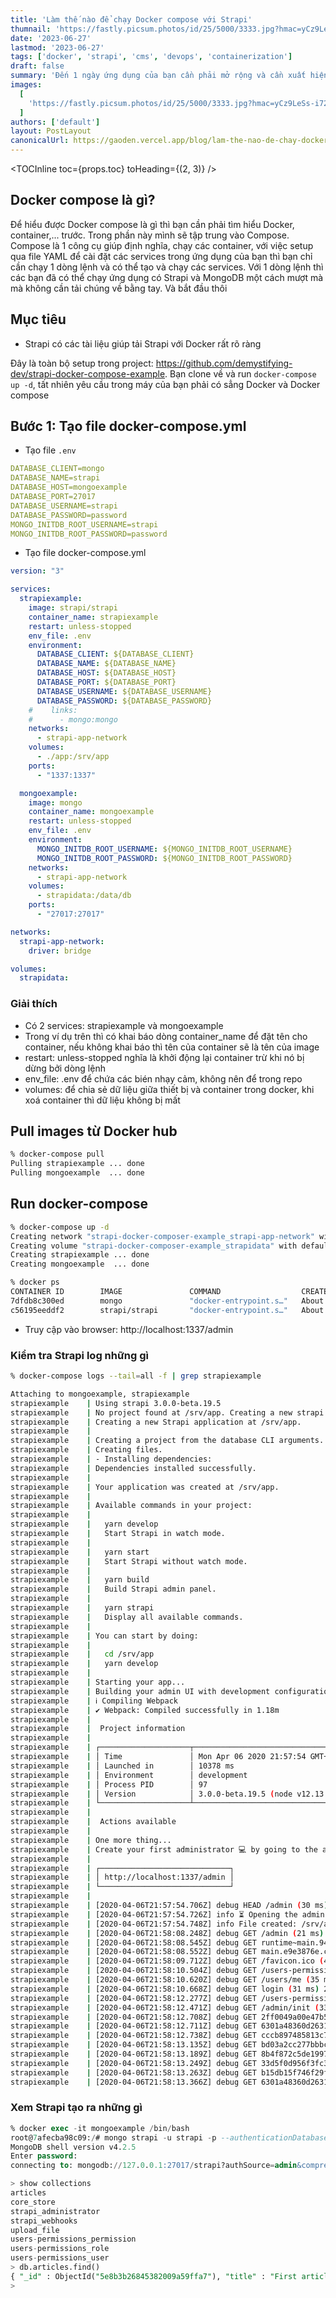 ```yaml
---
title: 'Làm thế nào để chạy Docker compose với Strapi'
thumnail: 'https://fastly.picsum.photos/id/25/5000/3333.jpg?hmac=yCz9LeSs-i72Ru0YvvpsoECnCTxZjzGde805gWrAHkM'
date: '2023-06-27'
lastmod: '2023-06-27'
tags: ['docker', 'strapi', 'cms', 'devops', 'containerization']
draft: false
summary: 'Đến 1 ngày ứng dụng của bạn cần phải mở rộng và cần xuất hiện trên nhiều thiết và chứa nhiều services khác nhau. Vậy thì hãy ngồi xuống làm một ly cafe và đưa chúng lên Docker compose thôi'
images:
  [
    'https://fastly.picsum.photos/id/25/5000/3333.jpg?hmac=yCz9LeSs-i72Ru0YvvpsoECnCTxZjzGde805gWrAHkM',
  ]
authors: ['default']
layout: PostLayout
canonicalUrl: https://gaoden.vercel.app/blog/lam-the-nao-de-chay-docker-compose-voi-strapi
---
```


<TOCInline toc={props.toc} toHeading={(2, 3)} />

## Docker compose là gì?

Để hiểu được Docker compose là gì thì bạn cần phải tìm hiểu Docker, container,... trước. Trong phần này mình sẽ tập trung vào Compose.
Compose là 1 công cụ giúp định nghĩa, chạy các container, với việc setup qua file YAML để cài đặt các services trong ứng dụng của bạn thì bạn chỉ cần chạy 1 dòng lệnh và có thể tạo và chạy các services.
Với 1 dòng lệnh thì các bạn đã có thể chạy ứng dụng có Strapi và MongoDB một cách mượt mà mà không cần tải chúng về bằng tay. Và bắt đầu thôi

## Mục tiêu

- Strapi có các tài liệu giúp tải Strapi với Docker rất rõ ràng

Đây là toàn bộ setup trong project: https://github.com/demystifying-dev/strapi-docker-compose-example. Bạn clone về và run `docker-compose up -d`, tất nhiên yêu cầu trong máy của bạn phải có sẳng Docker và Docker compose

## Bước 1: Tạo file docker-compose.yml

- Tạo file `.env`

```YAML
DATABASE_CLIENT=mongo
DATABASE_NAME=strapi
DATABASE_HOST=mongoexample
DATABASE_PORT=27017
DATABASE_USERNAME=strapi
DATABASE_PASSWORD=password
MONGO_INITDB_ROOT_USERNAME=strapi
MONGO_INITDB_ROOT_PASSWORD=password
```

- Tạo file docker-compose.yml

```YAML
version: "3"

services:
  strapiexample:
    image: strapi/strapi
    container_name: strapiexample
    restart: unless-stopped
    env_file: .env
    environment:
      DATABASE_CLIENT: ${DATABASE_CLIENT}
      DATABASE_NAME: ${DATABASE_NAME}
      DATABASE_HOST: ${DATABASE_HOST}
      DATABASE_PORT: ${DATABASE_PORT}
      DATABASE_USERNAME: ${DATABASE_USERNAME}
      DATABASE_PASSWORD: ${DATABASE_PASSWORD}
    #    links:
    #      - mongo:mongo
    networks:
      - strapi-app-network
    volumes:
      - ./app:/srv/app
    ports:
      - "1337:1337"

  mongoexample:
    image: mongo
    container_name: mongoexample
    restart: unless-stopped
    env_file: .env
    environment:
      MONGO_INITDB_ROOT_USERNAME: ${MONGO_INITDB_ROOT_USERNAME}
      MONGO_INITDB_ROOT_PASSWORD: ${MONGO_INITDB_ROOT_PASSWORD}
    networks:
      - strapi-app-network
    volumes:
      - strapidata:/data/db
    ports:
      - "27017:27017"

networks:
  strapi-app-network:
    driver: bridge

volumes:
  strapidata:
```

### Giải thích

- Có 2 services: strapiexample và mongoexample
- Trong ví dụ trên thì có khai báo dòng container_name để đặt tên cho container, nếu không khai báo thì tên của container sẽ là tên của image
- restart: unless-stopped nghĩa là khởi động lại container trừ khi nó bị dừng bởi dòng lệnh
- env_file: .env để chứa các bién nhạy cảm, không nên để trong repo
- volumes: để chia sẻ dữ liệu giữa thiết bị và container trong docker, khi xoá container thì dữ liệu không bị mất

## Pull images từ Docker hub

```Bash
% docker-compose pull
Pulling strapiexample ... done
Pulling mongoexample  ... done
```

## Run docker-compose

```Bash
% docker-compose up -d
Creating network "strapi-docker-composer-example_strapi-app-network" with driver "bridge"
Creating volume "strapi-docker-composer-example_strapidata" with default driver
Creating strapiexample ... done
Creating mongoexample  ... done
```

```Bash
% docker ps
CONTAINER ID        IMAGE               COMMAND                  CREATED              STATUS              PORTS                      NAMES
7dfdb8c300ed        mongo               "docker-entrypoint.s…"   About a minute ago   Up About a minute   0.0.0.0:27017->27017/tcp   mongoexample
c56195eeddf2        strapi/strapi       "docker-entrypoint.s…"   About a minute ago   Up 39 seconds       0.0.0.0:1337->1337/tcp     strapiexample
```

- Truy cập vào browser: http://localhost:1337/admin

### Kiểm tra Strapi log những gì

```Bash
% docker-compose logs --tail=all -f | grep strapiexample

Attaching to mongoexample, strapiexample
strapiexample    | Using strapi 3.0.0-beta.19.5
strapiexample    | No project found at /srv/app. Creating a new strapi project
strapiexample    | Creating a new Strapi application at /srv/app.
strapiexample    |
strapiexample    | Creating a project from the database CLI arguments.
strapiexample    | Creating files.
strapiexample    | - Installing dependencies:
strapiexample    | Dependencies installed successfully.
strapiexample    |
strapiexample    | Your application was created at /srv/app.
strapiexample    |
strapiexample    | Available commands in your project:
strapiexample    |
strapiexample    |   yarn develop
strapiexample    |   Start Strapi in watch mode.
strapiexample    |
strapiexample    |   yarn start
strapiexample    |   Start Strapi without watch mode.
strapiexample    |
strapiexample    |   yarn build
strapiexample    |   Build Strapi admin panel.
strapiexample    |
strapiexample    |   yarn strapi
strapiexample    |   Display all available commands.
strapiexample    |
strapiexample    | You can start by doing:
strapiexample    |
strapiexample    |   cd /srv/app
strapiexample    |   yarn develop
strapiexample    |
strapiexample    | Starting your app...
strapiexample    | Building your admin UI with development configuration ...
strapiexample    | ℹ Compiling Webpack
strapiexample    | ✔ Webpack: Compiled successfully in 1.18m
strapiexample    |
strapiexample    |  Project information
strapiexample    |
strapiexample    | ┌────────────────────┬──────────────────────────────────────────────────┐
strapiexample    | │ Time               │ Mon Apr 06 2020 21:57:54 GMT+0000 (Coordinated … │
strapiexample    | │ Launched in        │ 10378 ms                                         │
strapiexample    | │ Environment        │ development                                      │
strapiexample    | │ Process PID        │ 97                                               │
strapiexample    | │ Version            │ 3.0.0-beta.19.5 (node v12.13.0)                  │
strapiexample    | └────────────────────┴──────────────────────────────────────────────────┘
strapiexample    |
strapiexample    |  Actions available
strapiexample    |
strapiexample    | One more thing...
strapiexample    | Create your first administrator 💻 by going to the administration panel at:
strapiexample    |
strapiexample    | ┌─────────────────────────────┐
strapiexample    | │ http://localhost:1337/admin │
strapiexample    | └─────────────────────────────┘
strapiexample    |
strapiexample    | [2020-04-06T21:57:54.706Z] debug HEAD /admin (30 ms) 200
strapiexample    | [2020-04-06T21:57:54.726Z] info ⏳ Opening the admin panel...
strapiexample    | [2020-04-06T21:57:54.748Z] info File created: /srv/app/extensions/users-permissions/config/jwt.json
strapiexample    | [2020-04-06T21:58:08.248Z] debug GET /admin (21 ms) 200
strapiexample    | [2020-04-06T21:58:08.545Z] debug GET runtime~main.94ab5055.js (171 ms) 200
strapiexample    | [2020-04-06T21:58:08.552Z] debug GET main.e9e3876e.chunk.js (115 ms) 200
strapiexample    | [2020-04-06T21:58:09.712Z] debug GET /favicon.ico (4 ms) 200
strapiexample    | [2020-04-06T21:58:10.504Z] debug GET /users-permissions/init (38 ms) 401
strapiexample    | [2020-04-06T21:58:10.620Z] debug GET /users/me (35 ms) 401
strapiexample    | [2020-04-06T21:58:10.668Z] debug GET login (31 ms) 200
strapiexample    | [2020-04-06T21:58:12.277Z] debug GET /users-permissions/init (58 ms) 200
strapiexample    | [2020-04-06T21:58:12.471Z] debug GET /admin/init (33 ms) 200
strapiexample    | [2020-04-06T21:58:12.708Z] debug GET 2ff0049a00e47b56bffc059daf9be78b.png (92 ms) 200
strapiexample    | [2020-04-06T21:58:12.711Z] debug GET 6301a48360d263198461152504dcd42b.svg (26 ms) 200
strapiexample    | [2020-04-06T21:58:12.738Z] debug GET cccb897485813c7c256901dbca54ecf2.woff2 (24 ms) 200
strapiexample    | [2020-04-06T21:58:13.135Z] debug GET bd03a2cc277bbbc338d464e679fe9942.woff2 (391 ms) 200
strapiexample    | [2020-04-06T21:58:13.189Z] debug GET 8b4f872c5de19974857328d06d3fe48f.woff2 (39 ms) 200
strapiexample    | [2020-04-06T21:58:13.249Z] debug GET 33d5f0d956f3fc30bc51f81047a2c47d.woff2 (58 ms) 200
strapiexample    | [2020-04-06T21:58:13.263Z] debug GET b15db15f746f29ffa02638cb455b8ec0.woff2 (52 ms) 200
strapiexample    | [2020-04-06T21:58:13.366Z] debug GET 6301a48360d263198461152504dcd42b.svg (101 ms) 200
```

### Xem Strapi tạo ra những gì

```SQL
% docker exec -it mongoexample /bin/bash
root@7afecba98c09:/# mongo strapi -u strapi -p --authenticationDatabase admin
MongoDB shell version v4.2.5
Enter password:
connecting to: mongodb://127.0.0.1:27017/strapi?authSource=admin&compressors=disabled&gssapiServiceName=mongodb

> show collections
articles
core_store
strapi_administrator
strapi_webhooks
upload_file
users-permissions_permission
users-permissions_role
users-permissions_user
> db.articles.find()
{ "_id" : ObjectId("5e8b3b26845382009a59ffa7"), "title" : "First article", "body" : "## Oh yes\n\nA first article!", "published" : "2020-04-07", "createdAt" : ISODate("2020-04-06T14:22:30.063Z"), "updatedAt" : ISODate("2020-04-06T14:22:30.063Z"), "__v" : 0 }
>
```

